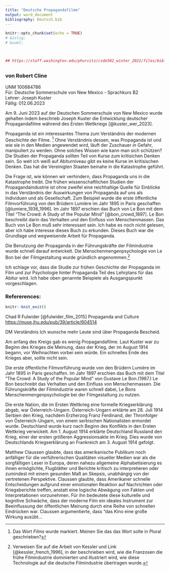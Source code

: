 ```yaml
---
title: "Deutsche Propagandafilme"
output: word_document
bibliography: Deutsch.bib
---
```


```r
knitr::opts_chunk$set(echo = TRUE)
# &zslig; 
# &uuml; 



## https://staff.washington.edu/phurvitz/csde502_winter_2021/files/bibliography_ama.html
```

## 
### von Robert Cline
UNM 100684786  
F&uuml;r:  Deutsche Sommerschule von New Mexico - Sprachkurs B2    
Lehrer:  Joseph Kuster  
F&auml;llig:  012.06.2023  

Am 9. Juni 2023 auf der Deutschen Sommerschule von New Mexico wurde gehalten indem beschrieb Joseph Kuster die Entwicklung deutscher Propagandafilme während des Ersten Weltkriegs [@kuster_wer_2023].



Propaganda ist ein interessantes Thema zum Verständnis der modernen Geschichte der Filme. ^[Das Wort *Films* wurde markiert.  Meinen Sie das das Wort solte in Plural geschrieben?] Ohne Verständnis dessen, was Propaganda ist und wie sie in den Medien angewendet wird, läuft der Zuschauer *in* Gefahr, manipuliert zu werden. Ohne solches Wissen wie kann man sich sch&uuml;tzen? Die Studien der Propaganda sollten Teil von Kurse zum kritisichen Denken sein.  So weit ich wei&szlig; auf Abiturniveau gibt es keine Kurse im kritisischen Denken. Das hat die Vereinigten Staaten beinahe in die Katastrophe geführt.  

Die Frage ist, wie können wir verhindern, dass Propaganda uns in die Katastrophe treibt. Die fr&uuml;hen wissenschaftlichen Studien der Propagandaindustrie ist ohne zweifel eine reichhaltige Quelle f&uuml;r Einblicke in das Verst&auml;ndnis der Auswirkungen von Propaganda auf uns als Individuen und als Gesellschaft. Zum Beispiel wurde die erste öffentliche Filmvorführung von den Brüdern Lumière im Jahr 1895 in Paris geschaffen [@lumiere_1936_1996]. Im Jahr 1897 erschien das Buch von Le Bon mit dem Titel "The Crowd: A Study of the Popular Mind" [@bon_crowd_1897]. Le Bon beschreibt darin das Verhalten und den Einfluss von Menschenmassen. Das Buch von Le Bon mu&szlig; sehr interessant sein.  Ich habe es noch nicht gelesen, aber ich habe interesse dieses Buch zu erkunden.  Dieses Buch war die Grundlage und wegweisende Arbeit f&uuml;r Propaganda. 

Die Benutzung der Propaganda in der Führungskräfte der Filmindustrie wurde schnell darauf entwickelt. Die Menschenmengenpsychologie von Le Bon bei der Filmgestaltung wurde gr&uuml;ndlich angenommen.^[Verweisen Sie auf die Arbeit von Kessler und Link [@kessler_french_1996], in der beschrieben wird, wie die Franzosen die frühe Filmindustrie dominierten und illustriert wird, wie diese Technologie auf die deutsche Filmindustrie übertragen wurde.] 

Ich schlage vor, dass die Studie zur frühen Geschichte der Propaganda im Film und zur Psychologie hinter Propaganda Teil des Lehrplans für das Abitur wird. Ich habe oben genannte Beispiele als Ausgangspunkt vorgeschlagen.

### Refererences:

```r
knitr::knit_exit()
```

Chad R Fulwider [@fulwider_film_2015] Propaganda and Culture <https://muse.jhu.edu/pub/39/article/604514>

DM
Verst&auml;ndnis   Ich wunsche mehr Leute sind &uuml;ber Propaganda Bescheid.  

Am anfang des Kreigs gab es wenig Propagandafilme.  Laut Kuster war zu Beginn des Krieges die Meinung, dass der Krieg, der im August 1914 begann, vor Weihnachten vorbei sein würde.  Ein schnelles Ende des Krieges aber, sollte nicht sein.  



Die erste öffentliche Filmvorführung wurde von den Brüdern Lumière im Jahr 1895 in Paris geschaffen. Im Jahr 1897 erschien das Buch mit dem Titel "The Crowd: A Study of the Popular Mind" von Gustave Le Bon.(1987.) Le Bon beschreibt das Verhalten und den Einfluss von Menschenmassen. Die Führungskräfte der Filmindustrie waren schnell dabei, Le Bons Menschenmengenpsychologie bei der Filmgestaltung zu nutzen.





Die erste Nation, die im Ersten Weltkrieg eine formelle Kriegserklärung abgab, war Österreich-Ungarn. Österreich-Ungarn erklärte am 28. Juli 1914 Serbien den Krieg, nachdem Erzherzog Franz Ferdinand, der Thronfolger von Österreich-Ungarn, von einem serbischen Nationalisten ermordet wurde.  Deutschland wurde kurz nach Beginn des Konflikts in den Ersten Weltkrieg verwickelt. Am 1. August 1914 erklärte Deutschland Russland den Krieg, einer der ersten größeren Aggressionsakte im Krieg. Dies wurde von Deutschlands Kriegserklärung an Frankreich am 3. August 1914 gefolgt.

Matthew Claussen glaubte, dass das amerikanische Publikum noch anfälliger für die verführerischen Qualitäten visueller Medien war als die sorgfältigen Leser in Europa, deren nahezu allgemeine Alphabetisierung es ihnen ermöglichte, Flugblätter und Berichte kritisch zu interpretieren oder zumindest mit einem gesunden Maß an Skepsis, unabhängig von der vertretenen Perspektive. Claussen glaubte, dass Amerikaner schnelle Entscheidungen aufgrund einer emotionalen Reaktion auf Nachrichten oder Kriegsberichte treffen, anstatt eine logische Abwägung von Fakten und Interpretationen vorzunehmen. Für ihn bedeutete diese kulturelle und kognitive Schwäche, dass der moderne Film ein ideales Instrument zur Beeinflussung der öffentlichen Meinung durch eine Reihe von schnellen Eindrücken war. Claussen argumentierte, dass "das Kino eine große Wirkung ausübt...

